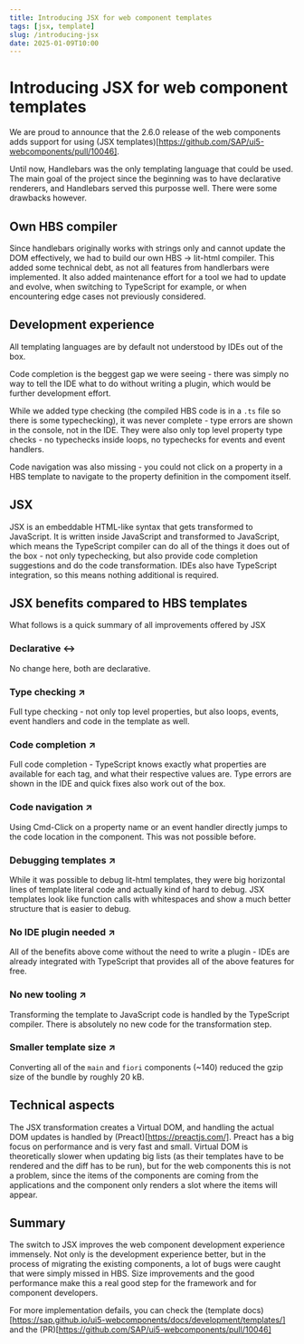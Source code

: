 ```yaml
---
title: Introducing JSX for web component templates
tags: [jsx, template]
slug: /introducing-jsx
date: 2025-01-09T10:00
---
```


# Introducing JSX for web component templates

We are proud to announce that the 2.6.0 release of the web components adds support for using (JSX templates)[https://github.com/SAP/ui5-webcomponents/pull/10046].

Until now, Handlebars was the only templating language that could be used. The main goal of the project since the beginning was to have declarative renderers, and Handlebars served this purposse well. There were some drawbacks however.

## Own HBS compiler
Since handlebars originally works with strings only and cannot update the DOM effectively, we had to build our own HBS -> lit-html compiler. This added some technical debt, as not all features from handlerbars were implemented. It also added maintenance effort for a tool we had to update and evolve, when switching to TypeScript for example, or when encountering edge cases not previously considered.

## Development experience
All templating languages are by default not understood by IDEs out of the box.

Code completion is the beggest gap we were seeing - there was simply no way to tell the IDE what to do without writing a plugin, which would be further development effort.

While we added type checking (the compiled HBS code is in a `.ts` file so there is some typechecking), it was never complete - type errors are shown in the console, not in the IDE. They were also only top level property type checks - no typechecks inside loops, no typechecks for events and event handlers.

Code navigation was also missing - you could not click on a property in a HBS template to navigate to the property definition in the compoment itself.

## JSX

JSX is an embeddable HTML-like syntax that gets transformed to JavaScript. It is written inside JavaScript and transformed to JavaScript, which means the TypeScript compiler can do all of the things it does out of the box - not only typechecking, but also provide code completion suggestions and do the code transformation. IDEs also have TypeScript integration, so this means nothing additional is required.

## JSX benefits compared to HBS templates

What follows is a quick summary of all improvements offered by JSX

### Declarative ↔️
No change here, both are declarative.

### Type checking ↗️
Full type checking - not only top level properties, but also loops, events, event handlers and code in the template as well.

### Code completion ↗️
Full code completion - TypeScript knows exactly what properties are available for each tag, and what their respective values are. Type errors are shown in the IDE and quick fixes also work out of the box.

### Code navigation ↗️
Using Cmd-Click on a property name or an event handler directly jumps to the code location in the component. This was not possible before.

### Debugging templates ↗️
While it was possible to debug lit-html templates, they were big horizontal lines of template literal code and actually kind of hard to debug. JSX templates look like function calls with whitespaces and show a much better structure that is easier to debug.

### No IDE plugin needed ↗️
All of the benefits above come without the need to write a plugin - IDEs are already integrated with TypeScript that provides all of the above features for free.

### No new tooling ↗️
Transforming the template to JavaScript code is handled by the TypeScript compiler. There is absolutely no new code for the transformation step.

### Smaller template size ↗️
Converting all of the `main` and `fiori` components (~140) reduced the gzip size of the bundle by roughly 20 kB.

## Technical aspects
The JSX transformation creates a Virtual DOM, and handling the actual DOM updates is handled by (Preact)[https://preactjs.com/]. Preact has a big focus on performance and is very fast and small. Virtual DOM is theoretically slower when updating big lists (as their templates have to be rendered and the diff has to be run), but for the web components this is not a problem, since the items of the components are coming from the applications and the component only renders a slot where the items will appear.

## Summary
The switch to JSX improves the web component development experience immensely. Not only is the development experience better, but in the process of migrating the existing components, a lot of bugs were caught that were simply missed in HBS. Size improvements and the good performance make this a real good step for the framework and for component developers.

For more implementation defails, you can check the (template docs)[https://sap.github.io/ui5-webcomponents/docs/development/templates/] and the (PR)[https://github.com/SAP/ui5-webcomponents/pull/10046]